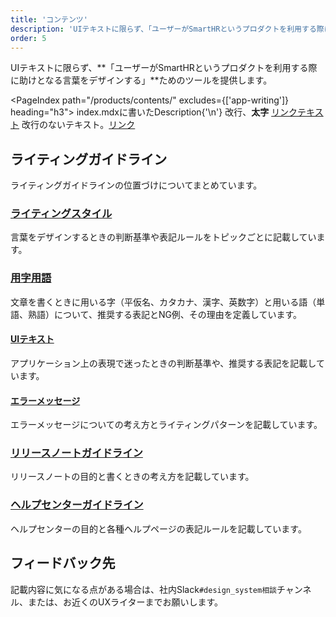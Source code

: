 ```yaml
---
title: 'コンテンツ'
description: 'UIテキストに限らず、「ユーザーがSmartHRというプロダクトを利用する際に助けとなる言葉をデザインする」ためのツールを提供します。'
order: 5
---
```



UIテキストに限らず、**「ユーザーがSmartHRというプロダクトを利用する際に助けとなる言葉をデザインする」**ためのツールを提供します。

<PageIndex path="/products/contents/" excludes={['app-writing']} heading="h3">
  <Description name="writing-principles">
    index.mdxに書いたDescription{'\n'}
    改行、**太字**
    [リンクテキスト](/products/contents/idiomatic-usage/data/)
  </Description>
  <Description name="error-messages-guide">
    改行のないテキスト。[リンク](/products/contents/idiomatic-usage/data/)
  </Description>
</PageIndex>

## ライティングガイドライン
ライティングガイドラインの位置づけについてまとめています。

### [ライティングスタイル](/products/contents/writing-style/)
言葉をデザインするときの判断基準や表記ルールをトピックごとに記載しています。

### [用字用語](/products/contents/idiomatic-usage/data/)
文章を書くときに用いる字（平仮名、カタカナ、漢字、英数字）と用いる語（単語、熟語）について、推奨する表記とNG例、その理由を定義しています。

#### [UIテキスト](/products/contents/app-writing/)
アプリケーション上の表現で迷ったときの判断基準や、推奨する表記を記載しています。

#### [エラーメッセージ](/products/contents/error-message/)
エラーメッセージについての考え方とライティングパターンを記載しています。

### [リリースノートガイドライン](/products/contents/releasenotes-guide/)
リリースノートの目的と書くときの考え方を記載しています。

### [ヘルプセンターガイドライン](/products/contents/help-center/index/)
ヘルプセンターの目的と各種ヘルプページの表記ルールを記載しています。

## フィードバック先
記載内容に気になる点がある場合は、社内Slack`#design_system相談`チャンネル、または、お近くのUXライターまでお願いします。
